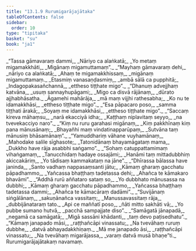 ```yaml
---
title: "13.1.9 Rurumigarājajātaka"
tableOfContents: false
sidebar:
  order: 10
type: "tipitaka"
basket: "su"
book: "ja1"
---
```



<DynamicBreadcrumb />

<Division number="117" book="ja1" bookNo="22" page="134">

<Paragraph number="2508" type="verses" book="ja1">
_“Tassa gāmavaraṃ dammi,_  
_Nāriyo ca alaṅkatā;_  
_Yo metaṃ migamakkhāti,_  
_Migānaṃ migamuttamaṃ”._  

</Paragraph>

</Division>
<Division number="118" book="ja1" bookNo="22" page="134">

<Paragraph number="2509" type="verses" book="ja1">
_“Mayhaṃ gāmavaraṃ dehi,_  
_nāriyo ca alaṅkatā;_  
_Ahaṃ te migamakkhissaṃ,_  
_migānaṃ migamuttamaṃ._  

</Paragraph>

</Division>
<Division number="119" book="ja1" bookNo="22" page="134">

<Paragraph number="2510" type="verses" book="ja1">
_Etasmiṃ vanasaṇḍasmiṃ,_  
_ambā sālā ca pupphitā;_  
_Indagopakasañchannā,_  
_ettheso tiṭṭhate migo”._  

</Paragraph>

</Division>
<Division number="120" book="ja1" bookNo="22" page="134">

<Paragraph number="2511" type="verses" book="ja1">
_“Dhanuṃ advejjhaṃ katvāna,_  
_usuṃ sannayhupāgami;_  
_Migo ca disvā rājānaṃ,_  
_dūrato ajjhabhāsatha._  

</Paragraph>

</Division>
<Division number="121" book="ja1" bookNo="22" page="109">

<Paragraph number="2512" type="verses" book="ja1">
_Āgamehi mahārāja,_  
_mā maṃ vijjhi rathesabha;_  
_Ko nu te idamakkhāsi,_  
_ettheso tiṭṭhate migo”._  

</Paragraph>

</Division>
<Division number="122" book="ja1" bookNo="22" page="109">

<Paragraph number="2513" type="verses" book="ja1">
_“Esa pāpacaro poso,_  
_samma tiṭṭhati ārakā;_  
_Soyaṃ me idamakkhāsi,_  
_ettheso tiṭṭhate migo”._  

</Paragraph>

</Division>
<Division number="123" book="ja1" bookNo="22" page="109">

<Paragraph number="2514" type="verses" book="ja1">
_“Saccaṃ kireva māhaṃsu,_  
_narā ekacciyā idha;_  
_Kaṭṭhaṃ niplavitaṃ seyyo,_  
_na tvevekacciyo naro”._  

</Paragraph>

</Division>
<Division number="124" book="ja1" bookNo="22" page="109">

<Paragraph number="2515" type="verses" book="ja1">
_“Kiṃ nu ruru garahasi migānaṃ,_  
_Kiṃ pakkhīnaṃ kiṃ pana mānusānaṃ;_  
_Bhayañhi maṃ vindatinapparūpaṃ,_  
_Sutvāna taṃ mānusiṃ bhāsamānaṃ”._  

</Paragraph>

</Division>
<Division number="125" book="ja1" bookNo="22" page="109">

<Paragraph number="2516" type="verses" book="ja1">
_“Yamuddhariṃ vāhane vuyhamānaṃ,_  
_Mahodake salile sīghasote;_  
_Tatonidānaṃ bhayamāgataṃ mama,_  
_Dukkho have rāja asabbhi saṅgamo”._  

</Paragraph>

</Division>
<Division number="126" book="ja1" bookNo="22" page="109">

<Paragraph number="2517" type="verses" book="ja1">
_“Sohaṃ catuppattamimaṃ vihaṅgamaṃ,_  
_Tanucchidaṃ hadaye ossajāmi;_  
_Hanāmi taṃ mittadubbhiṃ akiccakāriṃ,_  
_Yo tādisaṃ kammakataṃ na jāne”._  

</Paragraph>

</Division>
<Division number="127" book="ja1" bookNo="22" page="109">

<Paragraph number="2518" type="verses" book="ja1">
_“Dhīrassa bālassa have janinda,_  
_Santo vadhaṃ nappasaṃsanti jātu;_  
_Kāmaṃ gharaṃ gacchatu pāpadhammo,_  
_Yañcassa bhaṭṭhaṃ tadetassa dehi;_  
_Ahañca te kāmakaro bhavāmi”._  

</Paragraph>

</Division>
<Division number="128" book="ja1" bookNo="22" page="109">

<Paragraph number="2519" type="verses" book="ja1">
_“Addhā rurū aññataro sataṃ so,_  
_Yo dubbhato mānusassa na dubbhi;_  
_Kāmaṃ gharaṃ gacchatu pāpadhammo,_  
_Yañcassa bhaṭṭhaṃ tadetassa dammi;_  
_Ahañca te kāmacāraṃ dadāmi”._  

</Paragraph>

</Division>
<Division number="129" book="ja1" bookNo="22" page="110">

<Paragraph number="2520" type="verses" book="ja1">
_“Suvijānaṃ siṅgālānaṃ,_  
_sakuṇānañca vassitaṃ;_  
_Manussavassitaṃ rāja,_  
_dubbijānataraṃ tato._  

</Paragraph>

</Division>
<Division number="130" book="ja1" bookNo="22" page="110">

<Paragraph number="2521" type="verses" book="ja1">
_Api ce maññatī poso,_  
_ñāti mitto sakhāti vā;_  
_Yo pubbe sumano hutvā,_  
_pacchā sampajjate diso”._  

</Paragraph>

</Division>
<Division number="131" book="ja1" bookNo="22" page="110">

<Paragraph number="2522" type="verses" book="ja1">
_“Samāgatā jānapadā,_  
_negamā ca samāgatā;_  
_Migā sassāni khādanti,_  
_taṃ devo paṭisedhatu”._  

</Paragraph>

</Division>
<Division number="132" book="ja1" bookNo="22" page="110">

<Paragraph number="2523" type="verses" book="ja1">
_“Kāmaṃ janapado māsi,_  
_raṭṭhañcāpi vinassatu;_  
_Na tvevāhaṃ ruruṃ dubbhe,_  
_datvā abhayadakkhiṇaṃ._  

</Paragraph>

</Division>
<Division number="133" book="ja1" bookNo="22" page="89">

<Paragraph number="2524" type="verses" book="ja1">
_Mā me janapado āsi,_  
_raṭṭhañcāpi vinassatu;_  
_Na tvevāhaṃ migarājassa,_  
_varaṃ datvā musā bhaṇe”ti._  


</Paragraph>
</Division>

<Paragraph number="2525" type="center" book="ja1">
Rurumigarājajātakaṃ navamaṃ.
</Paragraph>